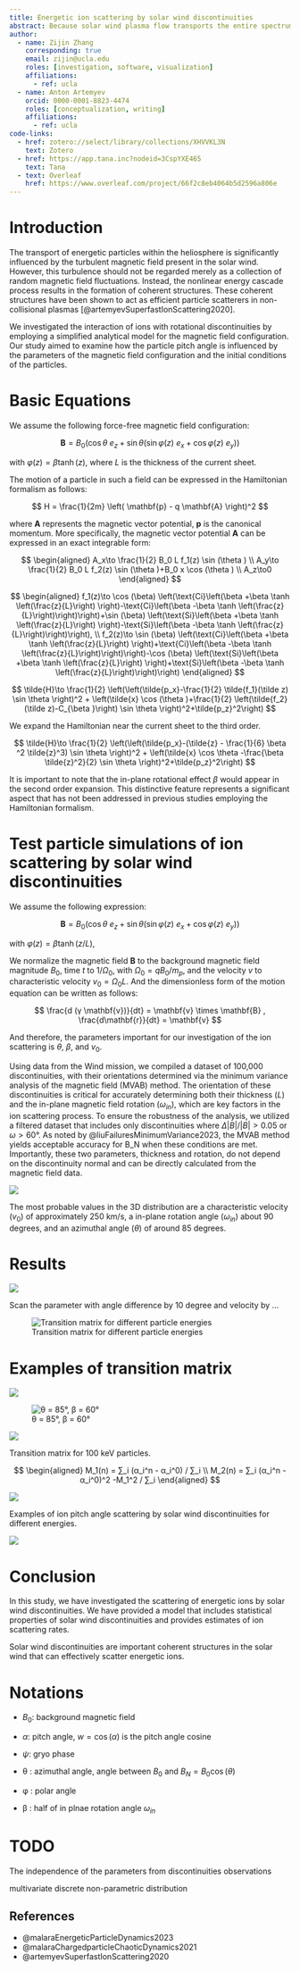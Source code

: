 ```yaml
---
title: Energetic ion scattering by solar wind discontinuities
abstract: Because solar wind plasma flow transports the entire spectrum of magnetic field fluctuations (from low-frequency inertial range to electron kinetic range), it is a natural laboratory for plasma turbulence investigation. Among the various wave modes and coherent plasma structures that contribute to this spectrum, one of the most important solar wind elements is ion-scale solar wind discontinuities. These structures, which carry very intense current, have been considered as a free energy source for plasma instabilities that contribute to solar wind heating. Investigations of such discontinuities have been mostly focused on their magnetic field signatures; much less is known about their role in scattering of energetic ions. In this study, we consider observational-based model of ion dynamics and scattering in force-free rotational magnetic discontinuities. Focusing on quantification of the scattering effect, we demonstrate that background sheared magnetic field plays an important role in determining the efficiency of pitch angle scattering. We provide a model included statistical properties of solar wind discontinuities and providing estimates of ion scattering rate.
author:
  - name: Zijin Zhang
    corresponding: true
    email: zijin@ucla.edu
    roles: [investigation, software, visualization]
    affiliations:
      - ref: ucla
  - name: Anton Artemyev
    orcid: 0000-0001-8823-4474
    roles: [conceptualization, writing]
    affiliations:
      - ref: ucla
code-links:
  - href: zotero://select/library/collections/XHVVKL3N
    text: Zotero
  - href: https://app.tana.inc?nodeid=3CspYXE465
    text: Tana
  - text: Overleaf
    href: https://www.overleaf.com/project/66f2c8eb4064b5d2596a806e
---
```


<!-- 
Figure 1: two examples of discontinuity observations in ARTEMIS data (gse magnetic field, solar wind speed in gse, lmn magnetic field, ion omnidirection spectrum) with hodographs and fitting Bm(Bl)
Figure 2: distribution of kappa_m, thickness L/di, distributions of energies estimated from L=\rhoi equation
Figure 3: typical examples of ion trajectories (6 panels for different km, alpha) in 3D; use both initial z>0 and z<0 to show difference in dynamics
Figure 4: phase portraits in (kx, px) for a few km and alpha (boundaries and different colors for two/one potential wells)
Figure 5: Poincare maps for several km and alpha
Figure 6: several examples of (px_init, px_final) matrix for different km and alpha; the same matrix in pitch-angle space; most of results for z<0 (well scattered particles) and a couple examples for z>0
Figure 7: (km, alpha) space with color showing averaged over 10% variance of pitch-angle maximum (over initial px).
Figure 8, 9-10: these will be results of mapping technique for which we can use your maxtrixes. Let us discuss what do with this figures, as they should show the effective scattering rate that is more universal than pitch-angle variance 
-->


# Introduction

The transport of energetic particles within the heliosphere is significantly influenced by the turbulent magnetic field present in the solar wind. However, this turbulence should not be regarded merely as a collection of random magnetic field fluctuations. Instead, the nonlinear energy cascade process results in the formation of coherent structures. These coherent structures have been shown to act as efficient particle scatterers in non-collisional plasmas [@artemyevSuperfastIonScattering2020]. 

We investigated the interaction of ions with rotational discontinuities by employing a simplified analytical model for the magnetic field configuration. Our study aimed to examine how the particle pitch angle is influenced by the parameters of the magnetic field configuration and the initial conditions of the particles.

# Basic Equations

We assume the following force-free magnetic field configuration:

$$
\mathbf{B} = B_0 (\cos θ \ e_z + \sin θ ( \sin φ(z) \ e_x + \cos φ (z) \ e_y))
$$

with $φ(z) = β \tanh(z)$, where $L$ is the thickness of the current sheet.

The motion of a particle in such a field can be expressed in the Hamiltonian formalism as follows:

$$
 H = \frac{1}{2m} \left( \mathbf{p} - q \mathbf{A} \right)^2
$$

where $\mathbf{A}$ represents the magnetic vector potential, $\mathbf{p}$ is the canonical momentum. More specifically, the magnetic vector potential $\mathbf{A}$ can be expressed in an exact integrable form:

$$
\begin{aligned}
A_x\to \frac{1}{2} B_0 L f_1(z) \sin (\theta )
\\
A_y\to \frac{1}{2} B_0 L f_2(z) \sin (\theta )+B_0 x \cos (\theta )
\\
A_z\to0
\end{aligned}
$$

$$
\begin{aligned}
f_1(z)\to \cos (\beta) \left(\text{Ci}\left(\beta +\beta \tanh \left(\frac{z}{L}\right)  \right)-\text{Ci}\left(\beta -\beta  \tanh \left(\frac{z}{L}\right)\right)\right)+\sin (\beta) \left(\text{Si}\left(\beta +\beta \tanh \left(\frac{z}{L}\right) \right)-\text{Si}\left(\beta -\beta  \tanh \left(\frac{z}{L}\right)\right)\right),
\\
f_2(z)\to \sin (\beta) \left(\text{Ci}\left(\beta +\beta \tanh \left(\frac{z}{L}\right)  \right)+\text{Ci}\left(\beta -\beta  \tanh \left(\frac{z}{L}\right)\right)\right)-\cos (\beta) \left(\text{Si}\left(\beta +\beta \tanh \left(\frac{z}{L}\right)  \right)+\text{Si}\left(\beta -\beta  \tanh \left(\frac{z}{L}\right)\right)\right)
\end{aligned}
$$

$$
\tilde{H}\to \frac{1}{2} \left(\left(\tilde{p_x}-\frac{1}{2} \tilde{f_1}(\tilde z) \sin \theta \right)^2 + \left(\tilde{x} \cos (\theta )+\frac{1}{2} \left(\tilde{f_2}(\tilde z)-C_{\beta }\right) \sin \theta \right)^2+\tilde{p_z}^2\right)
$$

We expand the Hamiltonian near the current sheet to the third order.

$$
\tilde{H}\to \frac{1}{2} \left(\left(\tilde{p_x}-(\tilde{z} - \frac{1}{6} \beta ^2 \tilde{z}^3) \sin \theta \right)^2 + \left(\tilde{x} \cos \theta -\frac{\beta  \tilde{z}^2}{2} \sin \theta \right)^2+\tilde{p_z}^2\right)
$$

It is important to note that the in-plane rotational effect $β$ would appear in the second order expansion. This distinctive feature represents a significant aspect that has not been addressed in previous studies employing the Hamiltonian formalism.

# Test particle simulations of ion scattering by solar wind discontinuities

We assume the following expression:

$$
 \mathbf{B} = B_0 (\cos θ \ e_z + \sin θ ( \sin φ(z) \ e_x + \cos φ (z) \ e_y))
$$

with $φ(z) = β \tanh(z/L)$, 

We normalize the magnetic field $\mathbf{B}$ to the background magnetic field magnitude $B_0$, time $t$ to $1/Ω_0$, with $Ω_0 = q B_0/m_p$, and the velocity $v$ to characteristic velocity $v_0 = Ω_0 L$. And the dimensionless form of the motion equation can be written as follows:

$$
\frac{d (γ \mathbf{v})}{dt} = \mathbf{v} \times \mathbf{B} ,
\frac{d\mathbf{r}}{dt} = \mathbf{v}
$$

And therefore, the parameters important for our investigation of the ion scattering is $θ$, $β$, and $v_0$.

Using data from the Wind mission, we compiled a dataset of 100,000 discontinuities, with their orientations determined via the minimum variance analysis of the magnetic field (MVAB) method. The orientation of these discontinuities is critical for accurately determining both their thickness ($L$) and the in-plane magnetic field rotation ($ω_{in}$), which are key factors in the ion scattering process. To ensure the robustness of the analysis, we utilized a filtered dataset that includes only discontinuities where $Δ|B|/|B| > 0.05$ or $ω > 60°$. As noted by @liuFailuresMinimumVariance2023, the MVAB method yields acceptable accuracy for B_N when these conditions are met. Importantly, these two parameters, thickness and rotation, do not depend on the discontinuity normal and can be directly calculated from the magnetic field data.

![](figures/wind_hist3d.png)

The most probable values in the 3D distribution are a characteristic velocity ($v_0$) of approximately 250 km/s, a in-plane rotation angle ($ω_{in}$) about 90 degrees, and an azimuthal angle ($θ$) of around 85 degrees.

# Results

![](figures/example_tp.png)

Scan the parameter with angle difference by 10 degree and velocity by ...

![Transition matrix for different particle energies](figures/tm_stats_vPs.png)


# Examples of transition matrix

![](figures/tm/example.png)

![θ = 85°, β = 60°](figures/tm/example_subset.png)

::: {#fig-tm-stats-100keV}
![](figures/tm/tm_stats_100keV.png)

Transition matrix for 100 keV particles.
:::


$$
\begin{aligned}
M_1(n) = ∑_i (α_i^n - α_i^0) / ∑_i
\\
M_2(n) = ∑_i (α_i^n - α_i^0)^2  -M_1^2 / ∑_i
\end{aligned}
$$

::: {#fig-pa-jump-history}
![](figures/pa_jump_history.png)

Examples of ion pitch angle scattering by solar wind discontinuities for different energies.
:::

![](figures/pa_jump_history_high.png)

# Conclusion

In this study, we have investigated the scattering of energetic ions by solar wind discontinuities. We have provided a model that includes statistical properties of solar wind discontinuities and provides estimates of ion scattering rates.

Solar wind discontinuities are important coherent structures in the solar wind that can effectively scatter energetic ions. 


# Notations

-   $B_0$: background magnetic field

-   $α$: pitch angle, $w = \cos(α)$ is the pitch angle cosine

-   $ψ$: gryo phase

-   θ : azimuthal angle, angle between $B_0$ and $B_N = B_0 \cos(θ)$

-   φ : polar angle

-   β : half of in plnae rotation angle $ω_{in}$

# TODO

The independence of the parameters from discontinuities observations

multivariate discrete non-parametric distribution

## References

-   @malaraEnergeticParticleDynamics2023
-   @malaraChargedparticleChaoticDynamics2021
-   @artemyevSuperfastIonScattering2020
